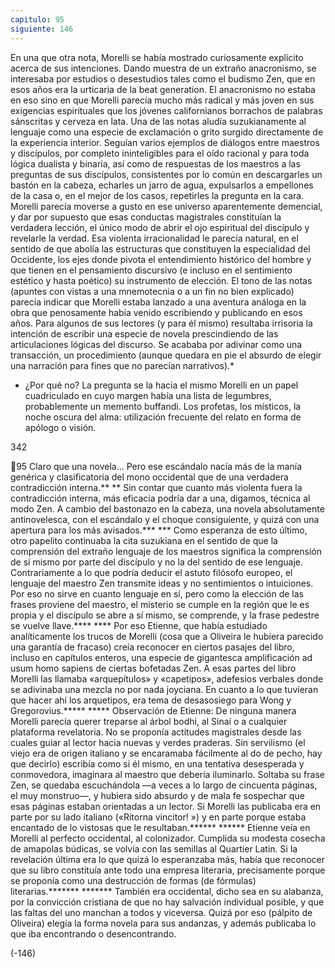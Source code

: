 ```yaml
---
capitulo: 95
siguiente: 146
---
```


En una que otra nota, Morelli se había mostrado curiosamente explícito acerca
de sus intenciones. Dando muestra de un extraño anacronismo, se interesaba por
estudios o desestudios tales como el budismo Zen, que en esos años era la
urticaria de la beat generation. El anacronismo no estaba en eso sino en que
Morelli parecía mucho más radical y más joven en sus exigencias espirituales que
los jóvenes californianos borrachos de palabras sánscritas y cerveza en lata. Una
de las notas aludía suzukianamente al lenguaje como una especie de exclamación
o grito surgido directamente de la experiencia interior. Seguían varios ejemplos
de diálogos entre maestros y discípulos, por completo ininteligibles para el oído
racional y para toda lógica dualista y binaria, así como de respuestas de los
maestros a las preguntas de sus discípulos, consistentes por lo común en
descargarles un bastón en la cabeza, echarles un jarro de agua, expulsarlos a
empellones de la casa o, en el mejor de los casos, repetirles la pregunta en la cara.
Morelli parecía moverse a gusto en ese universo aparentemente demencial, y dar
por supuesto que esas conductas magistrales constituían la verdadera lección, el
único modo de abrir el ojo espiritual del discípulo y revelarle la verdad. Esa
violenta irracionalidad le parecía natural, en el sentido de que abolía las
estructuras que constituyen la especialidad del Occidente, los ejes donde pivota
el entendimiento histórico del hombre y que tienen en el pensamiento discursivo
(e incluso en el sentimiento estético y hasta poético) su instrumento de elección.
El tono de las notas (apuntes con vistas a una mnemotecnia o a un fin no bien
explicado) parecía indicar que Morelli estaba lanzado a una aventura análoga en
la obra que penosamente había venido escribiendo y publicando en esos años.
Para algunos de sus lectores (y para él mismo) resultaba irrisoria la intención de
escribir una especie de novela prescindiendo de las articulaciones lógicas del
discurso. Se acababa por adivinar como una transacción, un procedimiento
(aunque quedara en pie el absurdo de elegir una narración para fines que no
parecían narrativos).*
* ¿Por qué no? La pregunta se la hacia el mismo Morelli en un papel cuadriculado en cuyo
margen había una lista de legumbres, probablemente un memento buffandi. Los profetas, los
místicos, la noche oscura del alma: utilización frecuente del relato en forma de apólogo o visión.

342

95
Claro que una novela... Pero ese escándalo nacía más de la manía genérica y clasificatoria del
mono occidental que de una verdadera contradicción interna.**
** Sin contar que cuanto más violenta fuera la contradicción interna, más eficacia podría dar
a una, digamos, técnica al modo Zen. A cambio del bastonazo en la cabeza, una novela
absolutamente antinovelesca, con el escándalo y el choque consiguiente, y quizá con una
apertura para los más avisados.***
*** Como esperanza de esto último, otro papelito continuaba la cita suzukiana en el sentido
de que la comprensión del extraño lenguaje de los maestros significa la comprensión de sí
mismo por parte del discípulo y no la del sentido de ese lenguaje. Contrariamente a lo que
podría deducir el astuto filósofo europeo, el lenguaje del maestro Zen transmite ideas y no
sentimientos o intuiciones. Por eso no sirve en cuanto lenguaje en sí, pero como la elección de
las frases proviene del maestro, el misterio se cumple en la región que le es propia y el discípulo
se abre a sí mismo, se comprende, y la frase pedestre se vuelve llave.****
**** Por eso Etienne, que había estudiado analíticamente los trucos de Morelli (cosa que a
Oliveira le hubiera parecido una garantía de fracaso) creía reconocer en ciertos pasajes del libro,
incluso en capítulos enteros, una especie de gigantesca amplificación ad usum homo sapiens de
ciertas bofetadas Zen. A esas partes del libro Morelli las llamaba «arquepítulos» y «capetipos»,
adefesios verbales donde se adivinaba una mezcla no por nada joyciana. En cuanto a lo que
tuvieran que hacer ahí los arquetipos, era tema de desasosiego para Wong y Gregorovius.*****
***** Observación de Etienne: De ninguna manera Morelli parecía querer treparse al árbol
bodhi, al Sinaí o a cualquier plataforma revelatoria. No se proponía actitudes magistrales desde
las cuales guiar al lector hacia nuevas y verdes praderas. Sin servilismo (el viejo era de origen
italiano y se encaramaba fácilmente al do de pecho, hay que decirlo) escribía como si él mismo,
en una tentativa desesperada y conmovedora, imaginara al maestro que debería iluminarlo.
Soltaba su frase Zen, se quedaba escuchándola —a veces a lo largo de cincuenta páginas, el muy
monstruo—, y hubiera sido absurdo y de mala fe sospechar que esas páginas estaban orientadas
a un lector. Si Morelli las publicaba era en parte por su lado italiano («Ritorna vincitor! ») y en
parte porque estaba encantado de lo vistosas que le resultaban.******
****** Etienne veía en Morelli al perfecto occidental, al colonizador. Cumplida su modesta
cosecha de amapolas búdicas, se volvía con las semillas al Quartier Latin. Si la revelación última
era lo que quizá lo esperanzaba más, había que reconocer que su libro constituía ante todo una
empresa literaria, precisamente porque se proponía como una destrucción de formas (de
fórmulas) literarias.*******
******* También era occidental, dicho sea en su alabanza, por la convicción cristiana de que
no hay salvación individual posible, y que las faltas del uno manchan a todos y viceversa.
Quizá por eso (pálpito de Oliveira) elegía la forma novela para sus andanzas, y además
publicaba lo que iba encontrando o desencontrando.

(-146)

